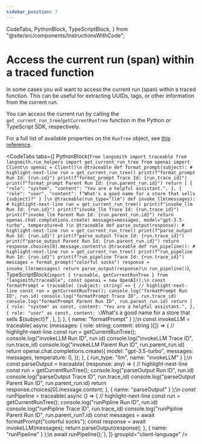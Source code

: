 ```yaml
---
sidebar_position: 7
---
```


  CodeTabs,
  PythonBlock,
  TypeScriptBlock,
} from "@site/src/components/InstructionsWithCode";

# Access the current run (span) within a traced function

In some cases you will want to access the current run (span) within a traced function. This can be useful for extracting UUIDs, tags, or other information from the current run.

You can access the current run by calling the `get_current_run_tree`/`getCurrentRunTree` function in the Python or TypeScript SDK, respectively.

For a full list of available properties on the `RunTree` object, see [this reference](/reference/data_formats/run_data_format).

<CodeTabs
  tabs={[
    PythonBlock(`from langsmith import traceable
from langsmith.run_helpers import get_current_run_tree
from openai import Client\n
openai = Client()\n
@traceable
def format_prompt(subject):
    # highlight-next-line
    run = get_current_run_tree()
    print(f"format_prompt Run Id: {run.id}")
    print(f"format_prompt Trace Id: {run.trace_id}")
    print(f"format_prompt Parent Run Id: {run.parent_run.id}")
    return [
        {
            "role": "system",
            "content": "You are a helpful assistant.",
        },
        {
            "role": "user",
            "content": f"What's a good name for a store that sells {subject}?"
        }
    ]\n
@traceable(run_type="llm")
def invoke_llm(messages):
    # highlight-next-line
    run = get_current_run_tree()
    print(f"invoke_llm Run Id: {run.id}")
    print(f"invoke_llm Trace Id: {run.trace_id}")
    print(f"invoke_llm Parent Run Id: {run.parent_run.id}")
    return openai.chat.completions.create(
        messages=messages, model="gpt-3.5-turbo", temperature=0
    )\n
@traceable
def parse_output(response):
    # highlight-next-line
    run = get_current_run_tree()
    print(f"parse_output Run Id: {run.id}")
    print(f"parse_output Trace Id: {run.trace_id}")
    print(f"parse_output Parent Run Id: {run.parent_run.id}")
    return response.choices[0].message.content\n
@traceable
def run_pipeline():
    # highlight-next-line
    run = get_current_run_tree()
    print(f"run_pipeline Run Id: {run.id}")
    print(f"run_pipeline Trace Id: {run.trace_id}")
    messages = format_prompt("colorful socks")
    response = invoke_llm(messages)
    return parse_output(response)\n
run_pipeline()`),
    TypeScriptBlock(`import { traceable, getCurrentRunTree } from "langsmith/traceable";
const openai = new OpenAI();\n
const formatPrompt = traceable(
  (subject: string) => {
    // highlight-next-line
    const run = getCurrentRunTree();
    console.log("formatPrompt Run ID", run.id)
    console.log("formatPrompt Trace ID", run.trace_id)
    console.log("formatPrompt Parent Run ID", run.parent_run.id)
    return [
      {
        role: "system" as const,
        content: "You are a helpful assistant.",
      },
      {
        role: "user" as const,
        content: \`What's a good name for a store that sells \${subject}?\`,
      },
    ];
  },
  { name: "formatPrompt" }
);\n
const invokeLLM = traceable(
    async (messages: { role: string; content: string }[]) => {
        // highlight-next-line
        const run = getCurrentRunTree();
        console.log("invokeLLM Run ID", run.id)
        console.log("invokeLLM Trace ID", run.trace_id)
        console.log("invokeLLM Parent Run ID", run.parent_run.id)
        return openai.chat.completions.create({
            model: "gpt-3.5-turbo",
            messages: messages,
            temperature: 0,
        });
    },
    { run_type: "llm", name: "invokeLLM" }
);\n
const parseOutput = traceable(
    (response: any) => {
        // highlight-next-line
        const run = getCurrentRunTree();
        console.log("parseOutput Run ID", run.id)
        console.log("parseOutput Trace ID", run.trace_id)
        console.log("parseOutput Parent Run ID", run.parent_run.id)
        return response.choices[0].message.content;
    },
    { name: "parseOutput" }
);\n
const runPipeline = traceable(
    async () => {
        // highlight-next-line
        const run = getCurrentRunTree();
        console.log("runPipline Run ID", run.id)
        console.log("runPipline Trace ID", run.trace_id)
        console.log("runPipline Parent Run ID", run.parent_run?.id)
        const messages = await formatPrompt("colorful socks");
        const response = await invokeLLM(messages);
        return parseOutput(response);
    },
    { name: "runPipeline" }
);\n
await runPipeline();`),
  ]}
  groupId="client-language"
/>
